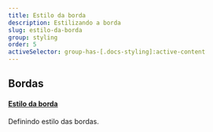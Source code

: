 ```yaml
---
title: Estilo da borda
description: Estilizando a borda
slug: estilo-da-borda
group: styling
order: 5
activeSelector: group-has-[.docs-styling]:active-content
---
```


## Bordas

#### [Estilo da borda](https://tailwindcss.com/docs/border-style)

Definindo estilo das bordas.
